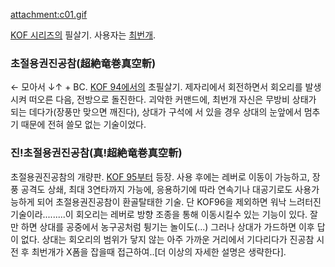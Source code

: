 attachment:c01.gif

[[KOF 시리즈]]의 필살기. 사용자는 [[최번개]].

=== 초절용권진공참(超絶竜巻真空斬) ===
← 모아서 ↓↑ + BC. [[KOF 94]]에서의 초필살기. 제자리에서 회전하면서 회오리를 발생시켜 떠오른 다음, 전방으로 돌진한다. 괴악한 커맨드에, 최번개 자신은 무방비 상태가 되는 데다가(장풍만 맞으면 깨진다), 상대가 구석에 서 있을 경우 상대의 눈앞에서 멈추기 때문에 전혀 쓸모 없는 기술이었다. 

===  진!초절용권진공참(真!超絶竜巻真空斬) ===
초절용권진공참의 개량판. [[KOF 95]]부터 등장. 사용 후에는 레버로 이동이 가능하고, 장풍 공격도 상쇄, 최대 3연타까지 가능에, 응용하기에 따라 연속기나 대공기로도 사용가능하게 되어 초절용권진공참이 환골탈태한 기술. 단 KOF96을 제외하면 워낙 느려터진 기술이라.........이 회오리는 레버로 방향 조종을 통해 이동시킬수 있는 기능이 있다. 잘만 하면 상대를 공중에서 농구공처럼 튕기는 놀이도(...) 그러나 상대가 가드하면 이후 답이 없다. 상대는 회오리의 범위가 닿지 않는 아주 가까운 거리에서 기다리다가 진공참 시전 후 최번개가 X폼을 잡을때 접근하여..[더 이상의 자세한 설명은 생략한다]. 
